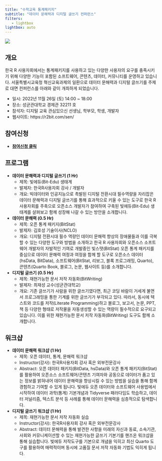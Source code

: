 ```yaml
---
title: "수학교육 통계패키지"
subtitle: "데이터 문해력과 디지털 글쓰기 컨퍼런스"
filters:
   - lightbox
lightbox: auto
---
```



![](images/conf_poster.jpg)

## 개요

한국 R 사용자회에서는 통계패키지를 사용하고 있는 다양한 사용자의 요구를 충족시키기 위해 다양한 기능이 포함된 소프트웨어, 콘텐츠, 데이터, 커뮤니티를 운영하고 있습니다.
서울특별시교육청 혁신교육과제의 일환으로 데이터 문해력과 디지털 글쓰기를 주제로 대면 컨퍼런스를 아래와 같이 개최하게 되었습니다.

- 일시: 2022년 11월 26일 (토) 14:00 ~ 18:00
- 장소: 성균관대학교 경제관 32211 호
- 참석자: 디지털 교육 관심있으신 선생님, 학부모, 학생, 개발자
- 웹사이트: https://r2bit.com/sen/

## 참여신청

- [**참여신청 클릭**](https://www.meetup.com/seoul-r-meetup/events/289596122/)

## 프로그램

- **데이터 문해력과 디지털 글쓰기 (1 Hr)**
    - 제목: 빛에듀(Bit-Edu) 생태계
    - 발제자: 한국R사용자회 강사 / 개발자
    - 개요: 빅데이터와 인공지능으로 촉발된 디지털 전환시대 필수역량을 자리잡은 데이터 문해력과 디지털 글쓰기를 통해 효과적으로 키울 수 있는 도구로 한국 R 사용자회를 주축으로 오픈소스 개발자가 참여하여 구축된 빛에듀(Bit-Edu) 생태계를 살펴보고 함께 성장해 나갈 수 있는 방안을 소개합니다.
- **데이터 문해력 (0.5 Hr)**
    - 제목: 오픈 통계 패키지(BitStat)
    - 발제자: 김호성 기술이사(NCLO)
    - 개요: 디지털 전환시대 필수 역량인 데이터 문해력 향상의 장애물들과 이를 극복할 수 있는 다양한 도구와 방법을 소개하고 한국 R 사용자회와 오픈소스 소프트웨어 개발자의 자발적인 기여로 개발중인 빛스탯(BitStat) 오픈 통계 패키지를 중심으로 데이터 문해력 여정과 여정을 함께 할 도구로 오픈소스 데이터(hsData, BitData), 소프트웨어(BitStat, 리보그, 블록 프로그래밍, Quarto), 콘텐츠(Quarto Book, 블로그, 논문, 웹사이트 등)를 소개합니다.
- **디지털 글쓰기 (0.5 Hr)**
    - 제목: 재현가능한 문서 저작 자동화(BitWriting)
    - 발제자: 최재성 교수(성균관대학교)
    - 개요: 기존 글쓰기가 사람을 위한 글쓰기였다면, 최근 코딩 바람이 거세게 불면서 프로그래밍을 통한 기계를 위한 글쓰기가 부각되고 있다. 따라서, 동시에 텍스트와 코드를 저작(Literate Programming)하고 블로그, 보고서, 논문, PPT, 책 등 다양한 형태로 저작물을 자동생성할 수 있는 역량이 필수적으로 요구되고 있습니다. 이를 위한 재현가능한 문서 저작 자동화(BitWriting) 도구도 함께 소개합니다.

## 워크샵

- **데이터 문해력 워크샵 (1 Hr)**
    - 제목: 오픈 데이터, 통계, 문해력 워크샵
    - Instructor(강사): 한국R사용자회 강사 혹은 외부전문강사
    - Abstract: 오픈 데이터 패키지(BitData, hsData)와 오픈 통계 패키지(BitStat)를 활용하여 오픈소스 소프트웨어/콘텐츠 기여자와 공동으로 데이터가 품고 있는 정보를 밝혀내어 데이터 문해력을 향상시킬 수 있는 방법을 실습을 통해 함께 경험하고 기여할 수 있게 됩니다. 빛에듀 오픈 데이터와 소프트웨어 사용법에서 시작하여 데이터 과학(통계) 기본개념과 Tidyverse 패러다임도 학습하고, 데이터 저널리즘, 텍스트 분석 등 사례를 통해 데이터 문해력을 심층적으로 탐색합니다.
- **디지털 글쓰기 워크샵 (1 Hr)**
    - 제목: 재현가능한 문서 저작 자동화 실습
    - Instructor(강사): 한국R사용자회 강사 혹은 외부전문강사
    - Abstract: 데이터 문해력을 통해 발견한 사항을 미래의 자신과 동료, 소속기관, 사회와 커뮤니케이션할 수 있는 재현가능한 글쓰기 기본기를 핸즈온 워크샵을 통해 실습합니다. 빛에듀 저작도구를 기본으로 개념을 익히고 최신 Quarto 도구를 활용하여 매력적이며 동시에 고품질 문서 저작 자동화 기법도 익히게 됩니다.



